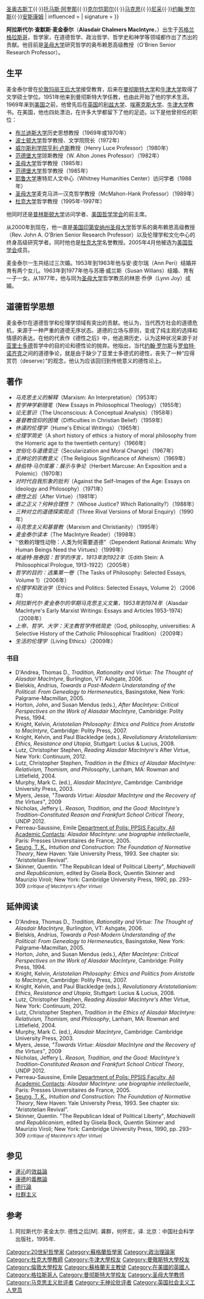{{Infobox Philosopher
| image_name       =   Alasdair MacIntyre.jpg
| region           = 西方哲学
| era              = 
| color            = #B0C4DE
| image_size       = 220px
| image_caption    = 
| name             = 阿拉斯代尔·查默斯·麦金泰尔
| birth_date       = {{birth date and age|1929|01|12|df=y}}
| birth_place      = [[苏格兰|苏格兰]][[格拉斯哥|格拉斯哥]]
| death_date       = 
| school_tradition = [[分析哲学|分析哲学]]<br />[[社群主义|社群主义]]
| main_interests   = [[伦理学|伦理学]]<br />[[元伦理学|元伦理学]]<br />[[伦理学史|伦理学史]]<br />[[政治哲学|政治哲学]]
| notable_ideas    = [[伦理学|伦理学]]的复兴
| influences       = [[亚里士多德|亚里士多德]]{{·}}[[圣奥古斯丁|圣奥古斯丁]]{{·}}[[托马斯·阿奎那|托马斯·阿奎那]]{{·}}[[克尔恺郭尔|克尔恺郭尔]]{{·}}[[马克思|马克思]]{{·}}[[尼采|尼采]]{{·}}[[约翰·罗尔斯|约翰·罗尔斯]]{{·}}[[安斯康姆|安斯康姆]]
| influenced       = 
| signature        = 
}}

'''阿拉斯代尔·查默斯·麦金泰尔'''（'''Alasdair Chalmers MacIntyre'''，{{bd|1929年|1月12日|catIdx=MacIntyre}}）出生于[[苏格兰|苏格兰]][[格拉斯哥|格拉斯哥]]，哲学家，在道德哲学、政治哲学、哲学史和神学等领域都作出了杰出的贡献。他目前是[[圣母大学|圣母大学]]研究哲学的奥布赖恩高级教授（O'Brien Senior Research Professor）。

==生平==
麦金泰尔曾在[[伦敦玛丽王后大学|伦敦玛丽王后大学]]接受教育，后来在[[曼彻斯特大学|曼彻斯特大学]]和[[牛津大学|牛津大学]]取得了文学硕士学位。1951年他来到曼彻斯特大学任教，也由此开始了他的学术生涯。1969年来到[[美国|美国]]之前，他曾先后在[[英国|英国]]的[[利兹大学|利兹大学]]、[[埃塞克斯大学|埃塞克斯大学]]、[[牛津大学|牛津大学]]教书。在美国，他也四处漂泊，在许多大学都留下了他的足迹。以下是他曾担任的职位：
* [[布兰迪斯大学|布兰迪斯大学]]历史思想教授（1969年或1970年）
* [[波士顿大学|波士顿大学]]哲学教授、文学院院长（1972年）
* [[威尔斯利学院|威尔斯利学院]][[亨利·卢斯|亨利·卢斯]]教授（Henry Luce Professor）（1980年）
* [[范德堡大学|范德堡大学]]琼斯教授（W. Alton Jones Professor）（1982年）
* [[圣母大学|圣母大学]]哲学教授（1985年）
* [[范德堡大学|范德堡大学]]哲学教授（1985年）
* [[耶鲁大学|耶鲁大学]]惠特尼人文中心（Whitney Humanities Center）访问学者（1988年）
* [[圣母大学|圣母大学]]麦克马洪—汉克哲学教授（McMahon-Hank Professor）（1989年）
* [[杜克大学|杜克大学]]哲学教授（1995年-1997年）

他同时还是[[普林斯顿大学|普林斯顿大学]]访问学者、[[美国哲学学会|美国哲学学会]]的前主席。

从2000年到现在，他一直是[[美国|美国]][[印第安纳州|印第安纳州]][[圣母大学|圣母大学]]哲学系的奥布赖恩高级教授（Rev. John A. O'Brien Senior Research Professor）以及伦理学和文化中心的终身高级研究学者。同时他也是[[杜克大学|杜克大学]]名誉教授。2005年4月他被选为[[美国哲学会|美国哲学会]]成员。

麦金泰尔一生共结过三次婚。1953年到1963年他与安·皮尔瑞（Ann Peri）结婚并育有两个女儿。1963年到1977年他与苏珊·威兰斯（Susan Willans）结婚、育有一子一女。从1977年，他与同为[[圣母大学|圣母大学]]哲学教员的林恩·乔伊（Lynn Joy）成婚。

==道德哲学思想==
麦金泰尔在道德哲学和伦理学领域有突出的贡献。他认为，当代西方社会的道德危机，来源于一种严重的道德无序状态。道德的立场与原则，变成了纯主观的选择和情感的表达。在他的代表作《德性之后》中，他追溯历史，认为这种状况来源于对[[亚里士多德|亚里士多德]]哲学中的目的论和德性论的抛弃。他指出，当代[[约翰·罗尔斯|约翰·罗尔斯]]与[[罗伯特·诺齐克|罗伯特·诺齐克]]之间的道德争论，就是由于缺少了亚里士多德式的德性，丧失了一种“应得赏罚（deserve）”的观念，他认为应该回归到传统意义的德性论上。

==著作==
* ''马克思主义的解释''（Marxism: An Interpretation）（1953年）
* ''哲学神学新随笔''（New Essays in Philosophical Theology）（1955年）
* ''论无意识''（The Unconscious: A Conceptual Analysis）（1958年）
* ''基督教信仰的困境''（Difficulties in Christian Belief）（1959年）
* ''休谟的伦理学''（Hume's Ethical Writings）（1965年）
* ''伦理学简史''（A short history of ethics :a history of moral philosophy from the Homeric age to the twentieth century）（1966年）
* ''世俗化与道德变迁''（Secularization and Moral Change）（1967年）
* ''无神论的宗教意义''（The Religious Significance of Atheism）（1969年）
* ''赫伯特·马尔库塞：展示与争论''（Herbert Marcuse: An Exposition and a Polemic）（1970年）
* ''对时代自我形象的批判''（Against the Self-Images of the Age: Essays on Ideology and Philosophy）（1971年）
* ''德性之后''（After Virtue）（1981年）
* ''谁之正义？何种合理性？''（Whose Justice? Which Rationality?）（1988年）
* ''三种对立的道德探索观点''（Three Rival Versions of Moral Enquiry）（1990年）
* ''马克思主义和基督教''（Marxism and Christianity）（1995年）
* ''麦金泰尔读本''（The MacIntyre Reader）（1998年）
* ''依赖的理性动物：人类为何需要道德"（Dependent Rational Animals: Why Human Beings Need the Virtues）（1999年）
* ''埃迪特‧施泰因：哲学的序言，1913年到1922年''（Edith Stein: A Philosophical Prologue, 1913-1922）（2005年）
* ''哲学的目的：选集第一卷''（The Tasks of Philosophy: Selected Essays, Volume 1）（2006年）
* ''伦理学和政治学''（Ethics and Politics: Selected Essays, Volume 2）（2006年）
* ''阿拉斯代尔·麦金泰尔的早期马克思主义文集，1953年到1974年''（Alasdair MacIntyre's Early Marxist Writings: Essays and Articles 1953-1974）（2008年）
* ''上帝、哲学、大学：天主教哲学传统简史''（God, philosophy, universities: A Selective History of the Catholic Philosophical Tradition）（2009年）
* ''生活的伦理学''（Living Ethics）（2009年）

===书目===
* D'Andrea, Thomas D., ''Tradition, Rationality and Virtue: The Thought of Alasdair MacIntyre'', Burlington, VT: Ashgate, 2006.
* Bielskis, Andrius, ''Towards a Post-Modern Understanding of the Political: From Genealogy to Hermeneutics'', Basingstoke, New York: Palgrame-Macmillan, 2005.
* Horton, John, and Susan Mendus (eds.), ''After MacIntyre: Critical Perspectives on the Work of Alasdair MacIntyre'', Cambridge: Polity Press, 1994.
* Knight, Kelvin, ''Aristotelian Philosophy: Ethics and Politics from Aristotle to MacIntyre'', Cambridge: Polity Press, 2007.
* Knight, Kelvin, and Paul Blackledge (eds.), ''Revolutionary Aristotelianism: Ethics, Resistance and Utopia'', Stuttgart: Lucius & Lucius, 2008.
* Lutz, Christopher Stephen, ''Reading Alasdair MacIntyre's'' After Virtue, New York: Continuum, 2012.
* Lutz, Christopher Stephen, ''Tradition in the Ethics of Alasdair MacIntyre: Relativism, Thomism, and Philosophy'', Lanham, MA: Rowman and Littlefield, 2004.
* Murphy, Mark C. (ed.), ''Alasdair MacIntyre'', Cambridge: Cambridge University Press, 2003.
* Myers, Jesse, ''"Towards Virtue: Alasdair MacIntyre and the Recovery of the Virtues"'', 2009
* Nicholas, Jeffery L. ''Reason, Tradition, and the Good: MacIntyre's Tradition-Constituted Reason and Frankfurt School Critical Theory'', UNDP 2012.
* Perreau-Saussine, Emile [https://web.archive.org/web/20090310233445/http://www.polis.cam.ac.uk/contacts/staff/eperreau-saussine.html Department of Polis: PPSIS Faculty, All Academic Contacts]: ''Alasdair MacIntyre: une biographie intellectuelle'', Paris: Presses Universitaires de France, 2005.
* [[T._K._Seung|Seung, T. K.]], ''Intuition and Construction: The Foundation of Normative Theory'', New Haven: Yale University Press, 1993.  See chapter six: "Aristotelian Revival".
* Skinner, Quentin. "The Republican Ideal of Political Liberty", ''Machiavelli and Republicanism'', edited by Gisela Bock, Quentin Skinner and Maurizio Viroli; New York: Cambridge University Press, 1990, pp. 293–309 <small>''(critique of MacIntyre's After Virtue)''</small>

==延伸阅读==
* D'Andrea, Thomas D., ''Tradition, Rationality and Virtue: The Thought of Alasdair MacIntyre'', Burlington, VT: Ashgate, 2006.
* Bielskis, Andrius, ''Towards a Post-Modern Understanding of the Political: From Genealogy to Hermeneutics'', Basingstoke, New York: Palgrame-Macmillan, 2005.
* Horton, John, and Susan Mendus (eds.), ''After MacIntyre: Critical Perspectives on the Work of Alasdair MacIntyre'', Cambridge: Polity Press, 1994.
* Knight, Kelvin, ''Aristotelian Philosophy: Ethics and Politics from Aristotle to MacIntyre'', Cambridge: Polity Press, 2007.
* Knight, Kelvin, and Paul Blackledge (eds.), ''Revolutionary Aristotelianism: Ethics, Resistance and Utopia'', Stuttgart: Lucius & Lucius, 2008.
* Lutz, Christopher Stephen, ''Reading Alasdair MacIntyre's'' After Virtue, New York: Continuum, 2012.
* Lutz, Christopher Stephen, ''Tradition in the Ethics of Alasdair MacIntyre: Relativism, Thomism, and Philosophy'', Lanham, MA: Rowman and Littlefield, 2004.
* Murphy, Mark C. (ed.), ''Alasdair MacIntyre'', Cambridge: Cambridge University Press, 2003.
* Myers, Jesse, ''"Towards Virtue: Alasdair MacIntyre and the Recovery of the Virtues"'', 2009
* Nicholas, Jeffery L. ''Reason, Tradition, and the Good: MacIntyre's Tradition-Constituted Reason and Frankfurt School Critical Theory'', UNDP 2012.
* Perreau-Saussine, Emile [https://web.archive.org/web/20090310233445/http://www.polis.cam.ac.uk/contacts/staff/eperreau-saussine.html Department of Polis: PPSIS Faculty, All Academic Contacts]: ''Alasdair MacIntyre: une biographie intellectuelle'', Paris: Presses Universitaires de France, 2005.
* [[T._K._Seung|Seung, T. K.]], ''Intuition and Construction: The Foundation of Normative Theory'', New Haven: Yale University Press, 1993.  See chapter six: "Aristotelian Revival".
* Skinner, Quentin. "The Republican Ideal of Political Liberty", ''Machiavelli and Republicanism'', edited by Gisela Bock, Quentin Skinner and Maurizio Viroli; New York: Cambridge University Press, 1990, pp. 293–309 <small>''(critique of MacIntyre's After Virtue)''</small>

==参见==
* [[傑瑞米·邊沁|邊沁]]的[[功利主義|效益論]]
* [[伊曼努爾·康德|康德]]的[[義務倫理學|義務論]]
* [[德行倫理學|德行論]]
* [[社群主义|社群主义]]

==参考==
# 阿拉斯代尔·麦金太尔. 德性之后[M]. 龚群，何怀宏，译. 北京：中国社会科学出版社，1995年.

{{Authority control}}
{{DEFAULTSORT:MacIntyre, Alasdair}}
[[Category:20世紀哲學家|Category:20世紀哲學家]]
[[Category:蘇格蘭哲學家|Category:蘇格蘭哲學家]]
[[Category:政治理論家|Category:政治理論家]]
[[Category:杜克大學教師|Category:杜克大學教師]]
[[Category:牛津大學校友|Category:牛津大學校友]]
[[Category:曼徹斯特大學校友|Category:曼徹斯特大學校友]]
[[Category:倫敦大學校友|Category:倫敦大學校友]]
[[Category:蘇格蘭天主教徒|Category:蘇格蘭天主教徒]]
[[Category:在美國的英國人|Category:在美國的英國人]]
[[Category:格拉斯哥人|Category:格拉斯哥人]]
[[Category:曼彻斯特大学校友|Category:曼彻斯特大学校友]]
[[Category:圣母大学教师|Category:圣母大学教师]]
[[Category:马克思主义批评者|Category:马克思主义批评者]]
[[Category:无神论批评者|Category:无神论批评者]]
[[Category:英国社会主义工人党员|Category:英国社会主义工人党员]]